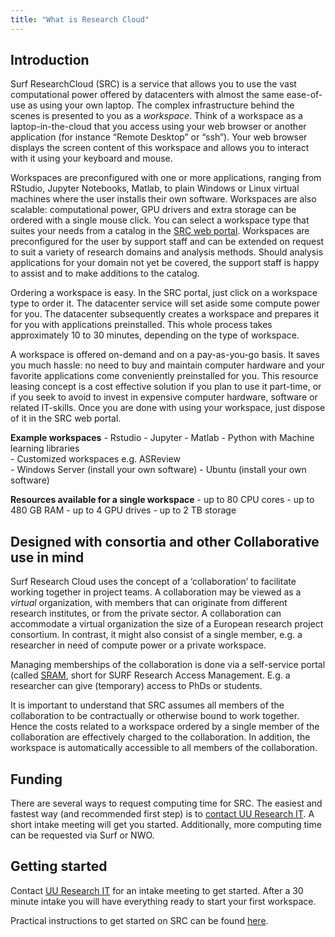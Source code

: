 ```yaml
---
title: "What is Research Cloud"
---
```


## Introduction
Surf ResearchCloud (SRC) is a service that allows you to use the vast computational power offered 
by datacenters with almost the same ease-of-use as using your own laptop. 
The complex infrastructure behind the scenes is presented to you as a *workspace*. Think
of a workspace as a laptop-in-the-cloud that you access using your web browser or another
application (for instance "Remote Desktop" or "ssh").
Your web browser displays the screen content of this workspace and allows you to interact with
it using your keyboard and mouse. 

Workspaces are preconfigured with one or more applications, ranging from RStudio, Jupyter Notebooks, Matlab, to plain Windows or Linux virtual machines where the user installs their own software. Workspaces are also scalable:
computational power, GPU drivers and extra storage can be ordered with a single mouse click.
You can select a workspace type that suites your needs from a catalog in 
the [SRC web portal](https://portal.live.surfresearchcloud.nl). 
Workspaces are preconfigured for the user by support staff and can be extended on request to suit a variety of research domains and analysis methods. 
Should analysis applications for your domain not yet be covered, the support staff is happy to assist 
and to make additions to the catalog.

Ordering a workspace is easy. In the SRC portal, just click on a workspace type to order it. The 
datacenter service will set aside some compute power for you. 
The datacenter subsequently creates a workspace and prepares it for you with applications preinstalled. 
This whole process takes approximately 10 to 30 minutes, depending on the type of workspace.

A workspace is offered on-demand and on a pay-as-you-go basis. 
It saves you much hassle: no need to buy and maintain computer hardware and
your favorite applications come conveniently preinstalled for you.
This resource leasing concept is a cost effective solution if you plan to use it part-time, 
or if you seek to avoid to invest in expensive computer hardware, software or related IT-skills.
Once you are done with using your workspace, just dispose of it in the SRC web portal.

**Example workspaces**
- Rstudio
- Jupyter
- Matlab
- Python with Machine learning libraries   
- Customized workspaces e.g. ASReview   
- Windows Server (install your own software)
- Ubuntu (install your own software)

**Resources available for a single workspace**
- up to 80 CPU cores
- up to 480 GB RAM
- up to 4 GPU drives
- up to 2 TB storage

## Designed with consortia and other Collaborative use in mind
Surf Research Cloud uses the concept of a 'collaboration' to facilitate working together in project teams.
A collaboration may be viewed as a *virtual* organization, with members that can originate
from different research institutes, or from the private sector. A collaboration can accommodate a virtual organization the size of a European research project consortium. In contrast, it might also consist of a single member, e.g. a researcher in need of compute power or a private workspace.

Managing memberships of the collaboration is done via a self-service portal (called [SRAM](https://sram.surf.nl), 
short for SURF Research Access Management. E.g. a researcher can give (temporary) access to PhDs or students.

It is important to understand that SRC assumes all members of the collaboration to be 
contractually or otherwise bound to work together.  
Hence the costs related to a workspace ordered by a single member of the collaboration are 
effectively charged to the collaboration. In addition, the workspace is automatically accessible
to all members of the collaboration.

## Funding
There are several ways to request computing time for SRC. The easiest and fastest way (and recommended first step)
is to [contact UU Research IT](https://www.uu.nl/en/research/research-data-management/tools-services/software-and-computing/virtual-research-environments). 
A short intake meeting will get you started. Additionally, more computing time can be requested via Surf or NWO.

## Getting started
Contact [UU Research IT](https://www.uu.nl/en/research/research-data-management/tools-services/software-and-computing/virtual-research-environments) for an intake meeting to get started. After a 30 minute intake you will have everything ready to start your first workspace.

Practical instructions to get started on SRC can be found [here](getting-started.qmd).

